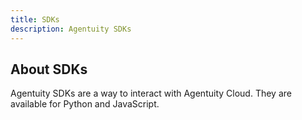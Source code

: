 ```yaml
---
title: SDKs
description: Agentuity SDKs
---
```


## About SDKs

Agentuity SDKs are a way to interact with Agentuity Cloud. They are available for Python and JavaScript.

